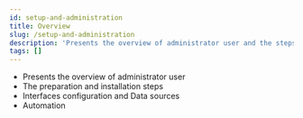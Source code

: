 ```yaml
---
id: setup-and-administration
title: Overview
slug: /setup-and-administration
description: 'Presents the overview of administrator user and the steps to configure Visual KPI.'
tags: []
---
```


- Presents the overview of administrator user
- The preparation and installation steps
- Interfaces configuration and Data sources
- Automation
